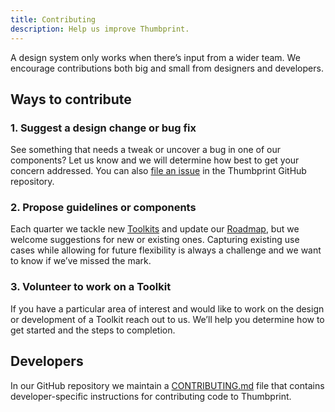 ```yaml
---
title: Contributing
description: Help us improve Thumbprint.
---
```



A design system only works when there’s input from a wider team. We encourage contributions both big and small from designers and developers.

## Ways to contribute

### 1. Suggest a design change or bug fix

See something that needs a tweak or uncover a bug in one of our components? Let us know and we will determine how best to get your concern addressed. You can also [file an issue](https://github.com/thumbtack/thumbprint/issues/new) in the Thumbprint GitHub repository.

### 2. Propose guidelines or components

Each quarter we tackle new [Toolkits](/guide/product/toolkits/) and update our [Roadmap](/updates/roadmap/), but we welcome suggestions for new or existing ones. Capturing existing use cases while allowing for future flexibility is always a challenge and we want to know if we’ve missed the mark.

### 3. Volunteer to work on a Toolkit

If you have a particular area of interest and would like to work on the design or development of a Toolkit reach out to us. We’ll help you determine how to get started and the steps to completion.

## Developers

In our GitHub repository we maintain a [CONTRIBUTING.md](https://github.com/thumbtack/thumbprint/blob/master/CONTRIBUTING.md) file that contains developer-specific instructions for contributing code to Thumbprint.
